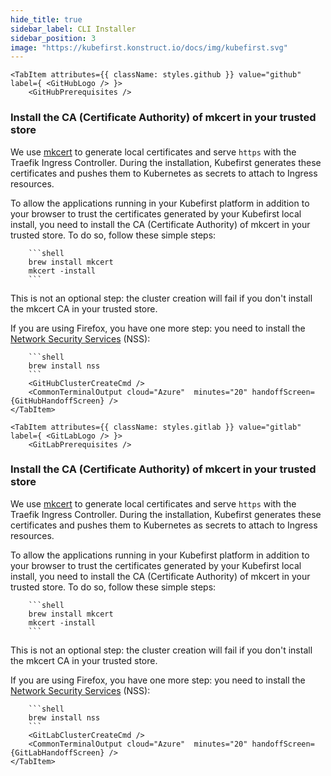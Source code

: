 ```yaml
---
hide_title: true
sidebar_label: CLI Installer
sidebar_position: 3
image: "https://kubefirst.konstruct.io/docs/img/kubefirst.svg"
---
```



<CommonCloudPrerequisites />
<AzureCloudPrerequisites />

<Tabs groupId="git_provider" defaultValue="github" queryString>

    <TabItem attributes={{ className: styles.github }} value="github" label={ <GitHubLogo /> }>
        <GitHubPrerequisites />

### Install the CA (Certificate Authority) of mkcert in your trusted store

We use [mkcert](https://github.com/FiloSottile/mkcert) to generate local certificates and serve `https` with the Traefik Ingress Controller. During the installation, Kubefirst generates these certificates and pushes them to Kubernetes as secrets to attach to Ingress resources.

To allow the applications running in your Kubefirst platform in addition to your browser to trust the certificates generated by your Kubefirst local install, you need to install the CA (Certificate Authority) of mkcert in your trusted store. To do so, follow these simple steps:

        ```shell
        brew install mkcert
        mkcert -install
        ```

This is not an optional step: the cluster creation will fail if you don't install the mkcert CA in your trusted store.

If you are using Firefox, you have one more step: you need to install the [Network Security Services](https://firefox-source-docs.mozilla.org/security/nss/index.html) (NSS):

        ```shell
        brew install nss
        ```
        <GitHubClusterCreateCmd />
        <CommonTerminalOutput cloud="Azure"  minutes="20" handoffScreen={GitHubHandoffScreen} />
    </TabItem>

    <TabItem attributes={{ className: styles.gitlab }} value="gitlab" label={ <GitLabLogo /> }>
        <GitLabPrerequisites />

### Install the CA (Certificate Authority) of mkcert in your trusted store

We use [mkcert](https://github.com/FiloSottile/mkcert) to generate local certificates and serve `https` with the Traefik Ingress Controller. During the installation, Kubefirst generates these certificates and pushes them to Kubernetes as secrets to attach to Ingress resources.

To allow the applications running in your Kubefirst platform in addition to your browser to trust the certificates generated by your Kubefirst local install, you need to install the CA (Certificate Authority) of mkcert in your trusted store. To do so, follow these simple steps:

        ```shell
        brew install mkcert
        mkcert -install
        ```

This is not an optional step: the cluster creation will fail if you don't install the mkcert CA in your trusted store.

If you are using Firefox, you have one more step: you need to install the [Network Security Services](https://firefox-source-docs.mozilla.org/security/nss/index.html) (NSS):

        ```shell
        brew install nss
        ```
        <GitLabClusterCreateCmd />
        <CommonTerminalOutput cloud="Azure"  minutes="20" handoffScreen={GitLabHandoffScreen} />
    </TabItem>

</Tabs>
